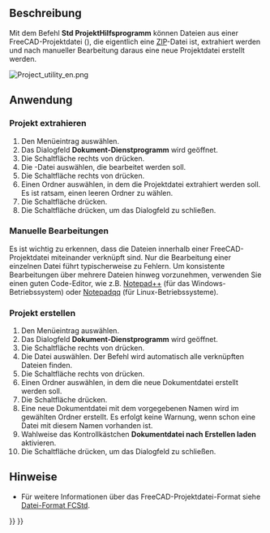 <languages/>

{{Docnav/de
|[[Std_ExportDependencyGraph/de|Abhängigkeitsdiagramm]]
|[[Std_DlgParameter/de|Parameterdialog]]
|[[Std_Tools_Menu/de|Std Menü Werkzeuge]]
|IconL=
|IconR=Std_DlgParameter.svg
|IconC=Freecad.svg
}}

{{GuiCommand/de
|Name=Std ProjectUtil
|Name/de=Std ProjektHilfsprogramm
|MenuLocation=Werkzeuge → Dokument-Dienstprogramm...
|Workbenches=Alle
}}

<span id="Description"></span>
==Beschreibung==

Mit dem Befehl '''Std ProjektHilfsprogramm'''  können Dateien aus einer FreeCAD-Projektdatei ({{FileName|*.FCStd}}), die eigentlich eine [https://en.wikipedia.org/wiki/Zip_(file_format) ZIP]-Datei ist, extrahiert werden und nach manueller Bearbeitung daraus eine neue Projektdatei erstellt werden.

[[Image:Project_utility_en.png]]
{{Caption|Das Dialogfeld Projekt-Hilfsprogramm}}

<span id="Usage"></span>
==Anwendung==

<span id="Extract_Document"></span>
===Projekt extrahieren===

# Den Menüeintrag {{MenuCommand|Werkzeuge → [[Image:Std_ProjectUtil.svg|16px]] Dokument-Dienstprogramm...}} auswählen.
# Das Dialogfeld '''Dokument-Dienstprogramm''' wird geöffnet.
# Die Schaltfläche {{Button|...}} rechts von {{MenuCommand|Dokument entpacken → Quelle}} drücken.
# Die {{FileName|*.FCStd}}-Datei auswählen, die bearbeitet werden soll.
# Die Schaltfläche {{Button|...}} rechts von {{MenuCommand|Dokument entpacken → Zielort}} drücken.
# Einen Ordner auswählen, in dem die Projektdatei extrahiert werden soll. Es ist ratsam, einen leeren Ordner zu wählen.
# Die Schaltfläche {{Button|Entpacken}} drücken.
# Die Schaltfläche {{Button|Schließen}}  drücken, um das Dialogfeld zu schließen.

<span id="Manual_edits"></span>
===Manuelle Bearbeitungen===

Es ist wichtig zu erkennen, dass die Dateien innerhalb einer FreeCAD-Projektdatei miteinander verknüpft sind. Nur die Bearbeitung einer einzelnen Datei führt typischerweise zu Fehlern. Um konsistente Bearbeitungen über mehrere Dateien hinweg vorzunehmen, verwenden Sie einen guten Code-Editor, wie z.B. [https://notepad-plus-plus.org/ Notepad++] (für das Windows-Betriebssystem) oder [https://notepadqq.com/s/ Notepadqq] (für Linux-Betriebssysteme).

<span id="Create_Document"></span>
===Projekt erstellen===

# Den Menüeintrag {{MenuCommand|Werkzeuge → [[Image:Std_ProjectUtil.svg|16px]] Dokument-Dienstprogramm...}} auswählen.
# Das Dialogfeld '''Dokument-Dienstprogramm''' wird geöffnet.
# Die Schaltfläche {{Button|...}} rechts von {{MenuCommand|Dokument erstellen→ Quelle}} drücken.
# Die Datei {{FileName|Document.xml}} auswählen. Der Befehl wird automatisch alle verknüpften Dateien finden.
# Die Schaltfläche {{Button|...}} rechts von {{MenuCommand|Dokument erstellen →Zielort}} drücken.
# Einen Ordner auswählen, in dem die neue Dokumentdatei erstellt werden soll.
# Die Schaltfläche {{Button|Erstellen}} drücken.
# Eine neue Dokumentdatei mit dem vorgegebenen Namen {{FileName|project.fcstd}} wird im gewählten Ordner erstellt. Es erfolgt keine Warnung, wenn schon eine Datei mit diesem Namen vorhanden ist.
# Wahlweise das Kontrollkästchen '''Dokumentdatei nach Erstellen laden''' aktivieren.
# Die Schaltfläche {{Button|Schließen}} drücken, um das Dialogfeld zu schließen.

<span id="Notes"></span>
==Hinweise==

<div class="mw-translate-fuzzy">
* Für weitere Informationen über das FreeCAD-Projektdatei-Format siehe [[File_Format_FCStd/de|Datei-Format FCStd]].
</div>


{{Docnav/de
|[[Std_ExportDependencyGraph/de|Abhängigkeitsdiagramm]]
|[[Std_DlgParameter/de|Parameterdialog]]
|[[Std_Tools_Menu/de|Std Menü Werkzeuge]]
|IconL=
|IconR=Std_DlgParameter.svg
|IconC=Freecad.svg
}}

{{Std_Base_navi{{#translation:}}}}
{{Userdocnavi{{#translation:}}}}